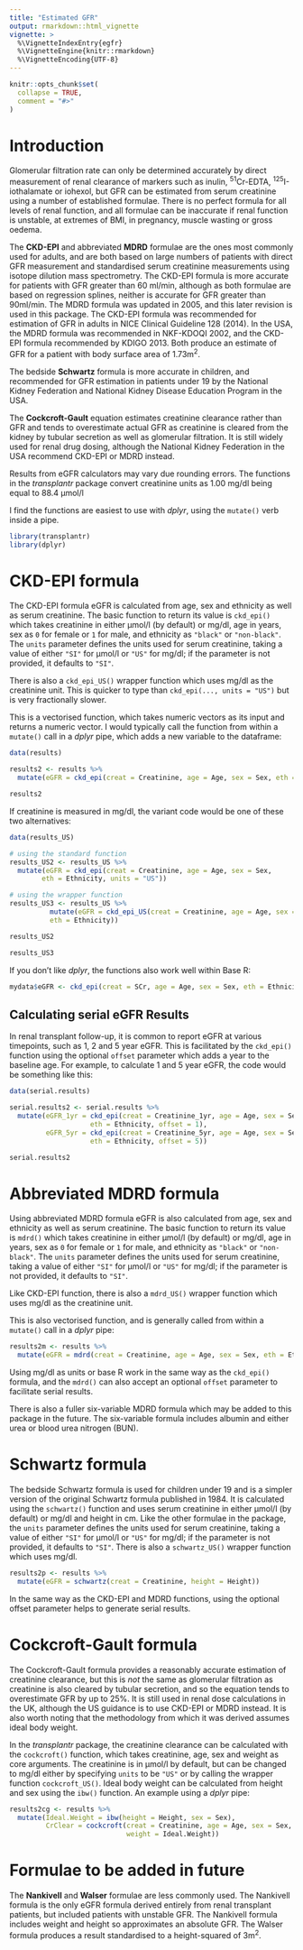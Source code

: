 ```yaml
---
title: "Estimated GFR"
output: rmarkdown::html_vignette
vignette: >
  %\VignetteIndexEntry{egfr}
  %\VignetteEngine{knitr::rmarkdown}
  %\VignetteEncoding{UTF-8}
---
```


```r
knitr::opts_chunk$set(
  collapse = TRUE,
  comment = "#>"
)
```

# Introduction

Glomerular filtration rate can only be determined accurately by direct measurement of renal clearance of markers such as inulin, ^51^Cr-EDTA, ^125^I-iothalamate or iohexol, but GFR can be estimated from serum creatinine using a number of established formulae. There is no perfect formula for all levels of renal function, and all formulae can be inaccurate if renal function is unstable, at extremes of BMI, in pregnancy, muscle wasting or gross oedema.

The **CKD-EPI** and abbreviated **MDRD** formulae are the ones most commonly used for adults, and are both based on large numbers of patients with direct GFR measurement and standardised serum creatinine measurements using isotope dilution mass spectrometry. The CKD-EPI formula is more accurate for patients with GFR greater than 60 ml/min, although as both formulae are based on regression splines, neither is accurate for GFR greater than 90ml/min. The MDRD formula was updated in 2005, and this later revision is used in this package. The CKD-EPI formula was recommended for estimation of GFR in adults in NICE Clinical Guideline 128 (2014). In the USA, the MDRD formula was recommended in NKF-KDOQI 2002, and the CKD-EPI formula recommended by KDIGO 2013. Both produce an estimate of GFR for a patient with body surface area of 1.73m^2^.

The bedside **Schwartz** formula is more accurate in children, and recommended for GFR estimation in patients under 19 by the National Kidney Federation and National Kidney Disease Education Program in the USA.

The **Cockcroft-Gault** equation estimates creatinine clearance rather than GFR and tends to overestimate actual GFR as creatinine is cleared from the kidney by tubular secretion as well as glomerular filtration. It is still widely used for renal drug dosing, although the National Kidney Federation in the USA recommend CKD-EPI or MDRD instead.

Results from eGFR calculators may vary due rounding errors. The functions in the _transplantr_ package convert creatinine units as 1.00 mg/dl being equal to 88.4 µmol/l

I find the functions are easiest to use with _dplyr_, using the `mutate()` verb inside a pipe.

```r
library(transplantr)
library(dplyr)
```

# CKD-EPI formula

The CKD-EPI formula eGFR is calculated from age, sex and ethnicity as well as serum creatinine. The basic function to return its value is `ckd_epi()` which takes creatinine in either µmol/l (by default) or mg/dl, age in years, sex as `0` for female or `1` for male, and ethnicity as `"black"` or `"non-black"`. The `units` parameter defines the units used for serum creatinine, taking a value of either `"SI"` for µmol/l or `"US"` for mg/dl; if the parameter is not provided, it defaults to `"SI"`.

There is also a `ckd_epi_US()` wrapper function which uses mg/dl as the creatinine unit. This is quicker to type than `ckd_epi(..., units = "US")` but is very fractionally slower.

This is a vectorised function, which takes numeric vectors as its input and returns a numeric vector. I would typically call the function from within a `mutate()` call in a _dplyr_ pipe, which adds a new variable to the dataframe:

```r
data(results)

results2 <- results %>%
  mutate(eGFR = ckd_epi(creat = Creatinine, age = Age, sex = Sex, eth = Ethnicity))

results2
```

If creatinine is measured in mg/dl, the variant code would be one of these two alternatives:

```r
data(results_US)

# using the standard function
results_US2 <- results_US %>%
  mutate(eGFR = ckd_epi(creat = Creatinine, age = Age, sex = Sex,
        eth = Ethnicity, units = "US"))

# using the wrapper function
results_US3 <- results_US %>%
          mutate(eGFR = ckd_epi_US(creat = Creatinine, age = Age, sex = Sex,
          eth = Ethnicity))

results_US2

results_US3
```

If you don't like _dplyr_, the functions also work well within Base R:

```r
mydata$eGFR <- ckd_epi(creat = SCr, age = Age, sex = Sex, eth = Ethnicity)
```

## Calculating serial eGFR Results

In renal transplant follow-up, it is common to report eGFR at various timepoints, such as 1, 2 and 5 year eGFR. This is facilitated by the `ckd_epi()` function using the optional `offset` parameter which adds a year to the baseline age. For example, to calculate 1 and 5 year eGFR, the code would be something like this:

```r
data(serial.results)

serial.results2 <- serial.results %>%
  mutate(eGFR_1yr = ckd_epi(creat = Creatinine_1yr, age = Age, sex = Sex,
                    eth = Ethnicity, offset = 1),
         eGFR_5yr = ckd_epi(creat = Creatinine_5yr, age = Age, sex = Sex,
                    eth = Ethnicity, offset = 5))

serial.results2
```

# Abbreviated MDRD formula

Using abbreviated MDRD formula eGFR is also calculated from age, sex and ethnicity as well as serum creatinine. The basic function to return its value is `mdrd()` which takes creatinine in either µmol/l (by default) or mg/dl, age in years, sex as `0` for female or `1` for male, and ethnicity as `"black"` or `"non-black"`. The `units` parameter defines the units used for serum creatinine, taking a value of either `"SI"` for µmol/l or `"US"` for mg/dl; if the parameter is not provided, it defaults to `"SI"`.

Like CKD-EPI function, there is also a `mdrd_US()` wrapper function which uses mg/dl as the creatinine unit.

This is also vectorised function, and is generally called from within a `mutate()` call in a _dplyr_ pipe:

```r
results2m <- results %>%
  mutate(eGFR = mdrd(creat = Creatinine, age = Age, sex = Sex, eth = Ethnicity))
```

Using mg/dl as units or base R work in the same way as the `ckd_epi()` formula, and the `mdrd()` can also accept an optional `offset` parameter to facilitate serial results.

There is also a fuller six-variable MDRD formula which may be added to this package in the future. The six-variable formula includes albumin and either urea or blood urea nitrogen (BUN).

# Schwartz formula

The bedside Schwartz formula is used for children under 19 and is a simpler version of the original Schwartz formula published in 1984. It is calculated using the `schwartz()` function and uses serum creatinine in either µmol/l (by default) or mg/dl and height in cm. Like the other formulae in the package, the `units` parameter defines the units used for serum creatinine, taking a value of either `"SI"` for µmol/l or `"US"` for mg/dl; if the parameter is not provided, it defaults to `"SI"`. There is also a `schwartz_US()` wrapper function which uses mg/dl.

```r
results2p <- results %>%
  mutate(eGFR = schwartz(creat = Creatinine, height = Height))
```

In the same way as the CKD-EPI and MDRD functions, using the optional offset parameter helps to generate serial results.

# Cockcroft-Gault formula

The Cockcroft-Gault formula provides a reasonably accurate estimation of creatinine clearance, but this is _not_ the same as glomerular filtration as creatinine is also cleared by tubular secretion, and so the equation tends to overestimate GFR by up to 25%. It is still used in renal dose calculations in the UK, although the US guidance is to use CKD-EPI or MDRD instead. It is also worth noting that the methodology from which it was derived assumes ideal body weight.

In the _transplantr_ package, the creatinine clearance can be calculated with the `cockcroft()` function, which takes creatinine, age, sex and weight as core arguments. The creatinine is in µmol/l by default, but can be changed to mg/dl either by specifying `units` to be `"US"` or by calling the wrapper function `cockcroft_US()`. Ideal body weight can be calculated from height and sex using the `ibw()` function. An example using a _dplyr_ pipe:

```r
results2cg <- results %>%
  mutate(Ideal.Weight = ibw(height = Height, sex = Sex),
         CrClear = cockcroft(creat = Creatinine, age = Age, sex = Sex,
                             weight = Ideal.Weight))
```


# Formulae to be added in future

The **Nankivell** and **Walser** formulae are less commonly used. The Nankivell formula is the only eGFR formula derived entirely from renal transplant patients, but included patients with unstable GFR. The Nankivell formula includes weight and height so approximates an absolute GFR. The Walser formula produces a result standardised to a height-squared of 3m^2^.
